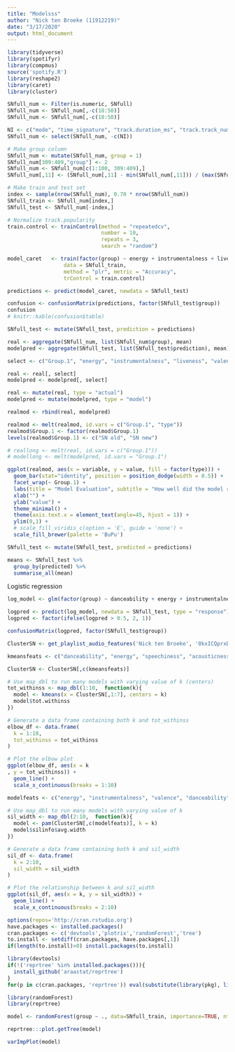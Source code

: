 ```yaml
---
title: "Modelsss"
author: "Nick ten Broeke (11912219)"
date: "3/17/2020"
output: html_document
---
```


```r
library(tidyverse)
library(spotifyr)
library(compmus)
source('spotify.R')
library(reshape2)
library(caret)
library(cluster)
```

```r
SNfull_num <- Filter(is.numeric, SNfull)
SNfull_num <- SNfull_num[,-c(18:50)]
SNfull_num <- SNfull_num[,-c(18:50)]

NI <- c("mode", "time_signature", "track.duration_ms", "track.track_number", "track.album.total_tracks", "track.disc_number")
SNfull_num <- select(SNfull_num, -c(NI))

# Make group column 
SNfull_num <- mutate(SNfull_num, group = 1)
SNfull_num[309:409,"group"] <- 2
SNfull_num <- SNfull_num[c(1:100, 309:409),]
SNfull_num[,11] <- (SNfull_num[,11] - min(SNfull_num[,11])) / (max(SNfull_num[,11]) - min(SNfull_num[,11]))

# Make train and test set
index <- sample(nrow(SNfull_num), 0.70 * nrow(SNfull_num))
SNfull_train <- SNfull_num[index,]
SNfull_test <- SNfull_num[-index,]
```

```r
# Normalize track.popularity
train.control <- trainControl(method = "repeatedcv",
                              number = 10,
                              repeats = 3,
                              search = "random")

model_caret   <- train(factor(group) ~ energy + instrumentalness + liveness + valence + danceability + track.popularity, 
                  data = SNfull_train,
                  method = "plr", metric = "Accuracy",
                  trControl = train.control)

predictions <- predict(model_caret, newdata = SNfull_test)

confusion <- confusionMatrix(predictions, factor(SNfull_test$group))
confusion
# knitr::kable(confusion$table)
```

```r
SNfull_test <- mutate(SNfull_test, prediction = predictions)

real <- aggregate(SNfull_num, list(SNfull_num$group), mean)
modelpred <- aggregate(SNfull_test, list(SNfull_test$prediction), mean)

select <- c("Group.1", "energy", "instrumentalness", "liveness", "valence", "danceability", "track.popularity")

real <- real[, select]
modelpred <- modelpred[, select]

real <- mutate(real, type = "actual")
modelpred <- mutate(modelpred, type = "model")

realmod <- rbind(real, modelpred)

realmod <- melt(realmod, id.vars = c("Group.1", "type"))
realmod$Group.1 <- factor(realmod$Group.1)
levels(realmod$Group.1) <- c("SN old", "SN new")

# reallong <- melt(real, id.vars = c("Group.1"))
# modellong <- melt(modelpred, id.vars = "Group.1")

ggplot(realmod, aes(x = variable, y = value, fill = factor(type))) +
  geom_bar(stat="identity", position = position_dodge(width = 0.5)) +
  facet_wrap(~ Group.1) +
  labs(title = "Model Evaluation", subtitle = "How well did the model reproduce the   actual mean values?", fill = "Means") +
  xlab("") +
  ylab("value") +
  theme_minimal() +
  theme(axis.text.x = element_text(angle=45, hjust = 1)) +
  ylim(0,1) +
  # scale_fill_viridis_c(option = 'E', guide = 'none') +
  scale_fill_brewer(palette = 'BuPu') 

```



```r
SNfull_test <- mutate(SNfull_test, predicted = predictions)

means <- SNfull_test %>%
  group_by(predicted) %>%
  summarise_all(mean)

```


Logistic regression

```r
log_model <- glm(factor(group) ~ danceability + energy + instrumentalness + liveness + valence + track.popularity, data = SNfull_train, family = "binomial")

logpred <- predict(log_model, newdata = SNfull_test, type = "response")
logpred <- factor(ifelse(logpred > 0.5, 2, 1))

confusionMatrix(logpred, factor(SNfull_test$group))

```

```r
ClusterSN <- get_playlist_audio_features('Nick ten Broeke', '0kxICQprxDTMdxMXdgBjZN')

kmeansfeats <- c("danceability", "energy", "speechiness", "acousticness", "instrumentalness","liveness", "valence", "tempo", "track.popularity", "track.name")

ClusterSN <- ClusterSN[,c(kmeansfeats)]


```

```r
# Use map_dbl to run many models with varying value of k (centers)
tot_withinss <- map_dbl(1:10,  function(k){
  model <- kmeans(x = ClusterSN[,1:7], centers = k)
  model$tot.withinss
})

# Generate a data frame containing both k and tot_withinss
elbow_df <- data.frame(
  k = 1:10,
  tot_withinss = tot_withinss
)

# Plot the elbow plot
ggplot(elbow_df, aes(x = k
, y = tot_withinss)) +
  geom_line() +
  scale_x_continuous(breaks = 1:10)
```

```r
modelfeats <- c("energy", "instrumentalness", "valence", "danceability")

# Use map_dbl to run many models with varying value of k
sil_width <- map_dbl(2:10,  function(k){
  model <- pam(ClusterSN[,c(modelfeats)], k = k)
  model$silinfo$avg.width
})

# Generate a data frame containing both k and sil_width
sil_df <- data.frame(
  k = 2:10,
  sil_width = sil_width
)

# Plot the relationship between k and sil_width
ggplot(sil_df, aes(x = k, y = sil_width)) +
  geom_line() +
  scale_x_continuous(breaks = 2:10)
```

```r
options(repos='http://cran.rstudio.org')
have.packages <- installed.packages()
cran.packages <- c('devtools','plotrix','randomForest','tree')
to.install <- setdiff(cran.packages, have.packages[,1])
if(length(to.install)>0) install.packages(to.install)

library(devtools)
if(!('reprtree' %in% installed.packages())){
  install_github('araastat/reprtree')
}
for(p in c(cran.packages, 'reprtree')) eval(substitute(library(pkg), list(pkg=p)))
```

```r
library(randomForest)
library(reprtree)

model <- randomForest(group ~ ., data=SNfull_train, importance=TRUE, ntree=500, mtry = 2, do.trace=100)

reprtree:::plot.getTree(model)

varImpPlot(model)
```



